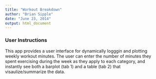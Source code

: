 ```yaml
---
title: "Workout Breakdown"
author: "Brian Sipple"
date: "June 23, 2014"
output: html_document
---
```


### User Instructions

This app provides a user interface for dynamically logggin and plotting weekly workout minutes. The user can enter the number of minutes they spent exercising during the week as they apply to each category, and instantly see both a barplot (tab 1) and a table (tab 2) that visaulize/summarize the data. 